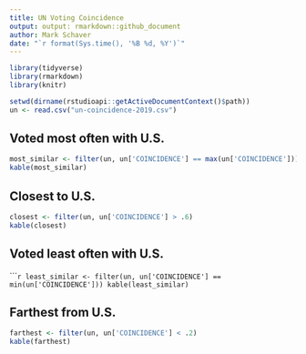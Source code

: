 ```yaml
---
title: UN Voting Coincidence
output: output: rmarkdown::github_document
author: Mark Schaver
date: "`r format(Sys.time(), '%B %d, %Y')`"
---
```


```r
library(tidyverse)
library(rmarkdown)
library(knitr)

setwd(dirname(rstudioapi::getActiveDocumentContext()$path))
un <- read.csv("un-coincidence-2019.csv")
```

## Voted most often with U.S.

```r
most_similar <- filter(un, un['COINCIDENCE'] == max(un['COINCIDENCE']))
kable(most_similar)
```

## Closest to U.S.

```r
closest <- filter(un, un['COINCIDENCE'] > .6)
kable(closest)
```

## Voted least often with U.S.

``````r
least_similar <- filter(un, un['COINCIDENCE'] == min(un['COINCIDENCE']))
kable(least_similar)
```

## Farthest from U.S.

```r
farthest <- filter(un, un['COINCIDENCE'] < .2)
kable(farthest)
```
